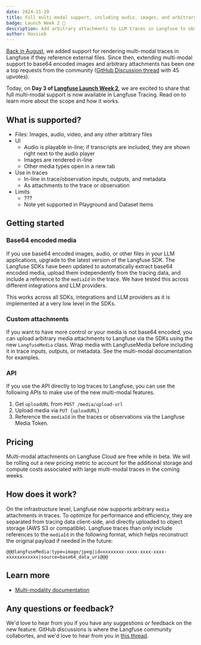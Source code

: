 ```yaml
---
date: 2024-11-20
title: Full multi-modal support, including audio, images, and arbitrary files
badge: Launch Week 2 🚀
description: Add arbitrary attachments to LLM traces in Langfuse to observe and analyze multi-modal LLM applications.
author: Hassieb
---
```



<ChangelogHeader />

[Back in August](/changelog/2024-08-21-openai-multi-modal-traces), we added support for rendering multi-modal traces in Langfuse if they reference external files. Since then, extending multi-modal support to base64 encoded images and arbitrary attachments has been one a top requests from the community ([GitHub Discussion thread](https://github.com/orgs/langfuse/discussions/3004) with 45 upvotes).

Today, on **Day 3 of [Langfuse Launch Week 2](/blog/2024-11-17-launch-week-2)**, we are excited to share that full multi-modal support is now available in Langfuse Tracing. Read on to learn more about the scope and how it works.

## What is supported?

- Files: Images, audio, video, and any other arbitrary files
- UI
  - Audio is playable in-line; if transcripts are included, they are shown right next to the audio player
  - Images are rendered in-line
  - Other media types open in a new tab
- Use in traces
  - In-line in trace/observation inputs, outputs, and metadata
  - As attachments to the trace or observation
- Limits
  - ???
  - Note yet supported in Playground and Dataset Items

## Getting started

### Base64 encoded media

If you use base64 encoded images, audio, or other files in your LLM applications, upgrade to the latest version of the Langfuse SDK. The Langfuse SDKs have been updated to automatically extract base64 encoded media, upload them independently from the tracing data, and include a reference to the `mediaId` in the trace. We have tested this across different integrations and LLM providers.

This works across all SDKs, integrations and LLM providers as it is implemented at a very low level in the SDKs.

### Custom attachments

If you want to have more control or your media is not base64 encoded, you can upload arbitrary media attachments to Langfuse via the SDKs using the new `LangfuseMedia` class. Wrap media with LangfuseMedia before including it in trace inputs, outputs, or metadata. See the multi-modal documentation for examples.

### API

If you use the API directly to log traces to Langfuse, you can use the following APIs to make use of the new multi-modal features.

1. Get `uploadURL` from `POST /media/upload-url`
2. Upload media via `PUT {uploadURL}`
3. Reference the `mediaId` in the traces or observations via the Langfuse Media Token.

## Pricing

Multi-modal attachments on Langfuse Cloud are free while in beta. We will be rolling out a new pricing metric to account for the additional storage and compute costs associated with large multi-modal traces in the coming weeks.

## How does it work?

On the infrastructure level, Langfuse now supports arbitrary `media` attachments in traces. To optimize for performance and efficiency, they are separated from tracing data client-side, and directly uploaded to object storage (AWS S3 or compatible). Langfuse traces than only include references to the `mediaId` in the following format, which helps reconstruct the original payload if needed in the future:

```
@@@langfuseMedia:type=image/jpeg|id=xxxxxxxx-xxxx-xxxx-xxxx-xxxxxxxxxxxx|source=base64_data_uri@@@
```

## Learn more

- [Multi-modality documentation](/docs/tracing-features/multi-modality)

## Any questions or feedback?

We'd love to hear from you if you have any suggestions or feedback on the new feature. GitHub discussions is where the Langfuse community collabortes, and we'd love to hear from you in [this thread](https://github.com/orgs/langfuse/discussions/3004).
